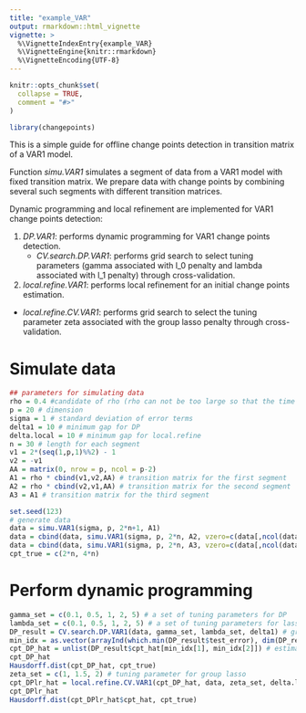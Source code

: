 ---
title: "example_VAR"
output: rmarkdown::html_vignette
vignette: >
  %\VignetteIndexEntry{example_VAR}
  %\VignetteEngine{knitr::rmarkdown}
  %\VignetteEncoding{UTF-8}
---

```{r, include = FALSE}
knitr::opts_chunk$set(
  collapse = TRUE,
  comment = "#>"
)
```

```{r setup}
library(changepoints)
```

This is a simple guide for offline change points detection in transition matrix of a VAR1 model.

Function _simu.VAR1_ simulates a segment of data from a VAR1 model with fixed transition matrix. We prepare data with change points by combining several such segments with different transition matrices. 

Dynamic programming and local refinement are implemented for VAR1 change points detection:

1. _DP.VAR1_: performs dynamic programming for VAR1 change points detection.
   + _CV.search.DP.VAR1_: performs grid search to select tuning parameters (gamma associated with l_0 penalty and lambda associated with l_1 penalty) through cross-validation.

2. _local.refine.VAR1_: performs local refinement for an initial change points estimation.
  + _local.refine.CV.VAR1_: performs grid search to select the tuning parameter zeta associated with the group lasso penalty through cross-validation.

# Simulate data
```{r}
## parameters for simulating data
rho = 0.4 #candidate of rho (rho can not be too large so that the time series is stable)
p = 20 # dimension
sigma = 1 # standard deviation of error terms
delta1 = 10 # minimum gap for DP
delta.local = 10 # minimum gap for local.refine
n = 30 # length for each segment
v1 = 2*(seq(1,p,1)%%2) - 1
v2 = -v1
AA = matrix(0, nrow = p, ncol = p-2)
A1 = rho * cbind(v1,v2,AA) # transition matrix for the first segment
A2 = rho * cbind(v2,v1,AA) # transition matrix for the second segment
A3 = A1 # transition matrix for the third segment

set.seed(123)
# generate data
data = simu.VAR1(sigma, p, 2*n+1, A1)
data = cbind(data, simu.VAR1(sigma, p, 2*n, A2, vzero=c(data[,ncol(data)])))
data = cbind(data, simu.VAR1(sigma, p, 2*n, A3, vzero=c(data[,ncol(data)])))
cpt_true = c(2*n, 4*n)
```

# Perform dynamic programming
```{r}
gamma_set = c(0.1, 0.5, 1, 2, 5) # a set of tuning parameters for DP
lambda_set = c(0.1, 0.5, 1, 2, 5) # a set of tuning parameters for lasso
DP_result = CV.search.DP.VAR1(data, gamma_set, lambda_set, delta1) # grid search through cross-validation
min_idx = as.vector(arrayInd(which.min(DP_result$test_error), dim(DP_result$test_error)))# select gamma achieves the minimum validation error
cpt_DP_hat = unlist(DP_result$cpt_hat[min_idx[1], min_idx[2]]) # estimated changepoints by DP
cpt_DP_hat
Hausdorff.dist(cpt_DP_hat, cpt_true)
zeta_set = c(1, 1.5, 2) # tuning parameter for group lasso
cpt_DPlr_hat = local.refine.CV.VAR1(cpt_DP_hat, data, zeta_set, delta.local) # perform local refinement
cpt_DPlr_hat
Hausdorff.dist(cpt_DPlr_hat$cpt_hat, cpt_true)
```
